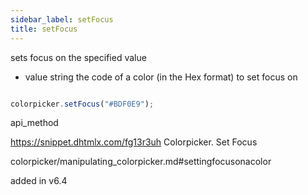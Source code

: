 ```yaml
---
sidebar_label: setFocus
title: setFocus
---
```



          


<Short>
 sets focus on the specified value



</Short>



- value	string      the code of a color (in the Hex format) to set focus on




~~~js

colorpicker.setFocus("#BDF0E9");


~~~
 api_method

<Descr>



</Descr>


 https://snippet.dhtmlx.com/fg13r3uh	Colorpicker. Set Focus

 colorpicker/manipulating_colorpicker.md#settingfocusonacolor


added in v6.4

